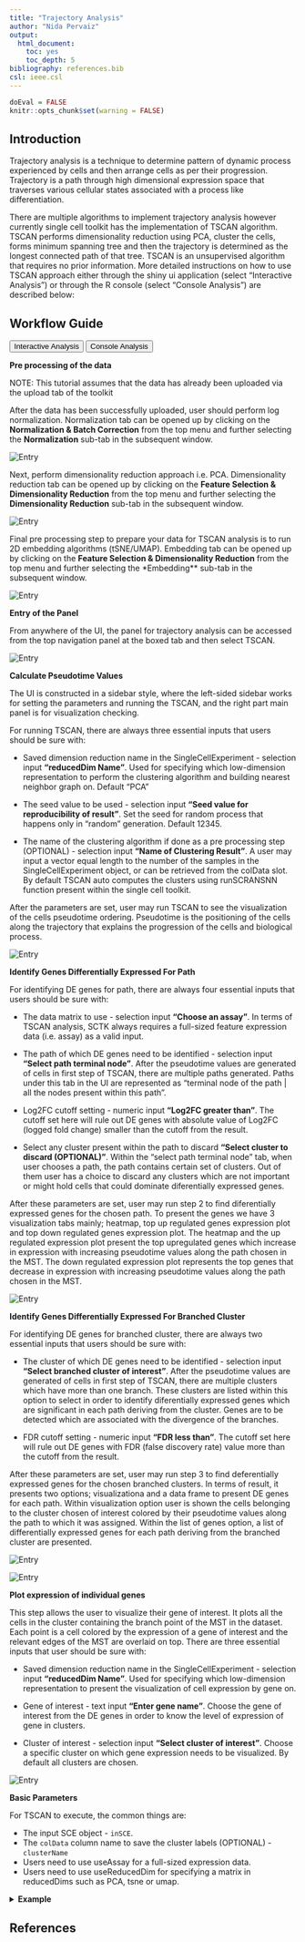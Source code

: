 ```yaml
---
title: "Trajectory Analysis"
author: "Nida Pervaiz"
output:
  html_document:
    toc: yes
    toc_depth: 5
bibliography: references.bib
csl: ieee.csl
---
```


```r
doEval = FALSE
knitr::opts_chunk$set(warning = FALSE)
```

````{=html}
<head>
<meta name="viewport" content="width=device-width, initial-scale=1">
</head>
<body>
````

## Introduction

Trajectory analysis is a technique to determine pattern of dynamic process experienced by cells and then arrange cells as per their progression. Trajectory is a path through high dimensional expression space that traverses various cellular states associated with a process like differentiation.

There are multiple algorithms to implement trajectory analysis however currently single cell toolkit has the implementation of TSCAN algorithm. TSCAN performs dimensionality reduction using PCA, cluster the cells, forms minimum spanning tree and then the trajectory is determined as the longest connected path of that tree. TSCAN is an unsupervised algorithm that requires no prior information. More detailed instructions on how to use TSCAN approach either through the shiny ui application (select "Interactive Analysis") or through the R console (select "Console Analysis") are described below:

## Workflow Guide

````{=html}
<div class="tab">
  <button class="tablinks" onclick="openTab(event, 'interactive')" id="ia-button">Interactive Analysis</button>
  <button class="tablinks" onclick="openTab(event, 'console')" id="console-button">Console Analysis</button>
</div>

<div id="interactive" class="tabcontent">
````

**Pre processing of the data**  

NOTE: This tutorial assumes that the data has already been uploaded via the upload tab of the toolkit

After the data has been successfully uploaded, user should perform log normalization. Normalization tab can be opened up by clicking on the **Normalization & Batch Correction** from the top menu and further selecting the **Normalization** sub-tab in the subsequent window.

![Entry](ui_screenshots/trajectoryAnalysis/normalization.png)\

Next, perform dimensionality reduction approach i.e. PCA. Dimensionality reduction tab can be opened up by clicking on the **Feature Selection & Dimensionality Reduction** from the top menu and further selecting the **Dimensionality Reduction** sub-tab in the subsequent window.

![Entry](ui_screenshots/trajectoryAnalysis/pca.png)\

Final pre processing step to prepare your data for TSCAN analysis is to run 2D embedding algorithms (tSNE/UMAP). Embedding tab can be opened up by clicking on the **Feature Selection & Dimensionality Reduction** from the top menu and further selecting the *Embedding** sub-tab in the subsequent window. 

![Entry](ui_screenshots/trajectoryAnalysis/tsne.png)\


**Entry of the Panel**  

From anywhere of the UI, the panel for trajectory analysis can be accessed from the top navigation panel at the boxed tab and then select TSCAN.  

![Entry](ui_screenshots/trajectoryAnalysis/tscan_ui_entry.png)\

**Calculate Pseudotime Values**

The UI is constructed in a sidebar style, where the left-sided sidebar works for setting the parameters and running the TSCAN, and the right part main panel is for visualization checking.    

For running TSCAN, there are always three essential inputs that users should be sure with:  

- Saved dimension reduction name in the SingleCellExperiment - selection input **"reducedDim Name"**. Used for specifying which low-dimension representation to perform the clustering algorithm and building nearest neighbor graph on. Default "PCA"

- The seed value to be used - selection input **"Seed value for reproducibility of result"**. Set the seed for random process that happens only in "random" generation. Default 12345. 

- The name of the clustering algorithm if done as a pre processing step (OPTIONAL) - selection input **"Name of Clustering Result"**. A user may input a vector equal length to the number of the samples in the SingleCellExperiment object, or can be retrieved from the colData slot. By default TSCAN auto computes the clusters using runSCRANSNN function present within the single cell toolkit. 

After the parameters are set, user may run TSCAN to see the visualization of the cells pseudotime ordering. Pseudotime is the positioning of the cells along the trajectory that explains the progression of the cells and biological process.  

![Entry](ui_screenshots/trajectoryAnalysis/tscan_step1_vis.png)\

**Identify Genes Differentially Expressed For Path**

For identifying DE genes for path, there are always four essential inputs that users should be sure with:  

- The data matrix to use - selection input **"Choose an assay"**. In terms of TSCAN analysis, SCTK always requires a full-sized feature expression data (i.e. assay) as a valid input. 

- The path of which DE genes need to be identified - selection input **"Select path terminal node"**. After the pseudotime values are generated of cells in first step of TSCAN, there are multiple paths generated. Paths under this tab in the UI are represented as "terminal node of the path | all the nodes present within this path".  

- Log2FC cutoff setting - numeric input **"Log2FC greater than"**. The cutoff set here will rule out DE genes with absolute value of Log2FC (logged fold change) smaller than the cutoff from the result. 

- Select any cluster present within the path to discard **"Select cluster to discard (OPTIONAL)"**. Within the "select path terminal node" tab, when user chooses a path, the path contains certain set of clusters. Out of them user has a choice to discard any clusters which are not important or might hold cells that could dominate diferentially expressed genes. 

After these parameters are set, user may run step 2 to find diferentially expressed genes for the chosen path. To present the genes we have 3 visualization tabs mainly; heatmap, top up regulated genes expression plot and top down regulated genes expression plot. The heatmap and the up regulated expression plot present the top upregulated genes which increase in expression with increasing pseudotime values along the path chosen in the MST. The down regulated expression plot represents the top genes that decrease in expression with increasing pseudotime values along the path chosen in the MST.

![Entry](ui_screenshots/trajectoryAnalysis/tscan_step2_vis.png)\

**Identify Genes Differentially Expressed For Branched Cluster**

For identifying DE genes for branched cluster, there are always two essential inputs that users should be sure with:  

- The cluster of which DE genes need to be identified - selection input **"Select branched cluster of interest"**. After the pseudotime values are generated of cells in first step of TSCAN, there are multiple clusters which have more than one branch. These clusters are listed within this option to select in order to identify diferentially expressed genes which are significant in each path deriving from the cluster. Genes are to be detected which are associated with the divergence of the branches.   

- FDR cutoff setting - numeric input **"FDR less than"**. The cutoff set here will rule out DE genes with FDR (false discovery rate) value more than the cutoff from the result.

After these parameters are set, user may run step 3 to find deferentially expressed genes for the chosen branched clusters. In terms of result, it presents two options; visualizationa and a data frame to present DE genes for each path. Within visualization option user is shown the cells belonging to the cluster chosen of interest colored by their pseudotime values along the path to which it was assigned. Within the list of genes option, a list of differentially expressed genes for each path deriving from the branched cluster are presented. 

![Entry](ui_screenshots/trajectoryAnalysis/tscan_step3_vis.png)\

![Entry](ui_screenshots/trajectoryAnalysis/tscan_step3_list.png)\


**Plot expression of individual genes**

This step allows the user to visualize their gene of interest. It plots all the cells in the cluster containing the branch point of the MST in the dataset. Each point is a cell colored by the expression of a gene of interest and the relevant edges of the MST are overlaid on top. There are three essential inputs that user should be sure with:

- Saved dimension reduction name in the SingleCellExperiment - selection input **"reducedDim Name"**. Used for specifying which low-dimension representation to present the visualization of cell expression by gene on. 

- Gene of interest - text input **"Enter gene name"**. Choose the gene of interest from the DE genes in order to know the level of expression of gene in clusters. 

- Cluster of interest - selection input **"Select cluster of interest"**. Choose a specific cluster on which gene expression needs to be visualized. By default all clusters are chosen. 

![Entry](ui_screenshots/trajectoryAnalysis/tscan_step4_vis.png)\


````{=html}
</details>

</div>

<div id="console" class="tabcontent">
````

**Basic Parameters**

For TSCAN to execute, the common things are:

- The input SCE object - `inSCE`.
- The `colData` column name to save the cluster labels (OPTIONAL) - `clusterName`
- Users need to use useAssay for a full-sized expression data.
- Users need to use useReducedDim for specifying a matrix in reducedDims such as PCA, tsne or umap. 

````{=html}
<details>
  <summary><b>Example</b></summary>
```` 

To demonstrate simple and clear examples, here we use a filtered form of the PBMC 3K dataset from the package [TENxPBMCData](http://bioconductor.org/packages/release/data/experiment/html/TENxPBMCData.html), which is available from the `importExampleData()` function. Next step is to compute a dimensionality reduction (e.g. PCA) and then lastly we perform 2D embedding (TSNE/ UMAP). 

```R
library(singleCellTK)
sce <- importExampleData("pbmc3k")
```

The preprocessing only includes necessary steps before stepping into execution of TSCAN. 

````{=html}
<div class = "offset">
<details>
  <summary><b>Preprocessing</b></summary>
````


```R
sce <- runNormalization(sce, normalizationMethod = "LogNormalize", useAssay = "counts", outAssayName = "logcounts")
sce <- runDimReduce(inSCE = sce, method = "scaterPCA", useAssay = "logcounts", reducedDimName = "PCA")
sce <- runDimReduce(inSCE = sce, method = "rTSNE", useReducedDim = "PCA", reducedDimName = "TSNE")

```


````{=html}
</details>
````

````{=html}
<details>
  <summary><b>Calculate Pseudotime Values</b></summary>
  <details>
    <summary><b>Method specific parameters</b></summary>
````

- **useReducedDim **, Used for specifying which low-dimension representation to perform the clustering algorithm and building nearest neighbor graph on. Default "PCA"

- **seed**, Set the seed for random process that happens only in "random" generation. Default 12345. 

- **cluster** (OPTIONAL),  A user may input a vector equal length to the number of the samples in the SingleCellExperiment object, or can be retrieved from the colData slot. By default TSCAN auto computes the clusters using runSCRANSNN function present within the single cell toolkit. 

````{=html}
</details>
````

```R

sce <- runTSCAN (inSCE = sce, useReducedDim = "PCA", seed = NULL)
plotTSCANResults(inSCE = sce, useReducedDim = "TSNE")
```

````{=html}
</details>
````

````{=html}
<details>
  <summary><b>Identify Genes Differentially Expressed For Path</b></summary>
  <details>
    <summary><b>Method specific parameters</b></summary>
````

- **useAssay**, In terms of TSCAN analysis, SCTK always requires a full-sized feature expression data (i.e. assay) as a valid input. 

- **pathIndex**, After the pseudotime values are generated of cells in first step of TSCAN, there are multiple paths generated. Paths within this option are represented as "terminal node of the path | all the nodes present within this path".  

- **log2fcThreshold**, The cutoff set here will rule out DE genes with absolute value of Log2FC (logged fold change) smaller than the cutoff from the result. 

- **discardCluster (OPTIONAL)**, Within the select path terminal node, when user chooses a path, the path contains certain set of clusters. Out of them user has a choice to discard any cluster which are not important or might hold cells that could dominate diferentially expressed genes. 

- **topN**, For the visualization we have top genes parameter to select the number of genes to be presented. 

- **direction**, For the visualization we have direction parameter with choices of increasing (upregulated) and decreasing (downregulated) genes. 

````{=html}
</details>
````

```R

sce <- runTSCANDEG(inSCE = sce, pathIndex = 6)
plotTSCANPseudotimeHeatmap(inSCE = sce, pathIndex = 6,topN = 5)
plotTSCANPseudotimeGenes(inSCE = sce, pathIndex = 6, direction = "increasing")
```

````{=html}
</details>
````


````{=html}
<details>
  <summary><b>Identify Genes Differentially Expressed For Branched Cluster</b></summary>
  <details>
    <summary><b>Method specific parameters</b></summary>
````

- **useClusters**, After the pseudotime values are generated of cells in first step of TSCAN, there are multiple clusters which have more than one branch. These clusters are listed within this option to select in order to identify diferentially expressed genes which are significant in each path deriving from the cluster. Genes are to be detected which are associated with the divergence of the branches.   

- **fdrThreshold**, The cutoff set here will rule out DE genes with FDR (false discovery rate) value more than the cutoff from the result.
 
- **pathIndex**, From the branched cluster there exist multiple branches or paths. User is given a choice for the visualization to choose any pathIndex in order to see the number of cells within branched cluster belonging to the particular path of interest. 

- **useReducedDim**, Used for specifying which low-dimension representation to use for visualization. 

````{=html}
</details>
````

```R

sce <- runTSCANClusterDEAnalysis(inSCE = sce, useClusters = 3)
plotTSCANClusterPseudo(inSCE = sce, useClusters = 3, pathIndex = NULL, useReducedDim = "TSNE")
```

````{=html}
</details>
````


````{=html}
<details>
  <summary><b>Plot expression of individual genes</b></summary>
  <details>
    <summary><b>Method specific parameters</b></summary>
````

- **geneSymbol**, Choose the gene of interest from the DE genes in order to know the level of expression of gene in clusters. 

- **useClusters**, Choose a specific cluster on which gene expression needs to be visualized. By default all clusters are chosen.   

- **useReducedDim**, Used for specifying which low-dimension representation to use for visualization. 

````{=html}
</details>
````

```R

plotTSCANDEgenes(inSCE = sce, geneSymbol = "CD74", useReducedDim = "TSNE")
```

````{=html}
</details>
</details>
</div>
</div>
<script>
document.getElementById("ia-button").click();
</script>
</body>
````

## References
